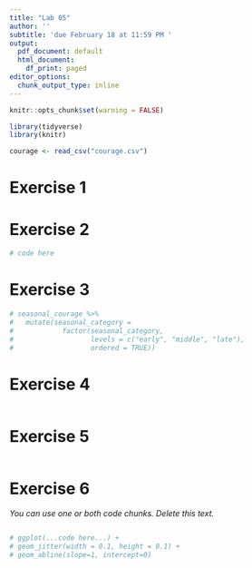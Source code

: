 ```yaml
---
title: "Lab 05"
author: ''
subtitle: 'due February 18 at 11:59 PM '
output:
  pdf_document: default
  html_document:
    df_print: paged
editor_options:
  chunk_output_type: inline
---
```


```r
knitr::opts_chunk$set(warning = FALSE)
```

```r
library(tidyverse)
library(knitr)
``` 

```r
courage <- read_csv("courage.csv")
```

# Exercise 1

# Exercise 2
```r
# code here
```

# Exercise 3

```r
# seasonal_courage %>%
#   mutate(seasonal_category =
#            factor(seasonal_category,
#                   levels = c("early", "middle", "late"),
#                   ordered = TRUE))
```

# Exercise 4

```r
```

# Exercise 5

```r
```

# Exercise 6

*You can use one or both code chunks. Delete this text.*

```r
```


```r
# ggplot(...code here...) + 
# geom_jitter(width = 0.1, height = 0.1) + 
# geom_abline(slope=1, intercept=0)
```